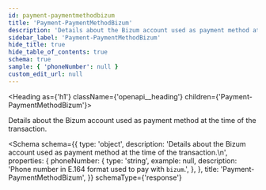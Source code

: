 ```yaml
---
id: payment-paymentmethodbizum
title: 'Payment-PaymentMethodBizum'
description: 'Details about the Bizum account used as payment method at the time of the transaction.'
sidebar_label: 'Payment-PaymentMethodBizum'
hide_title: true
hide_table_of_contents: true
schema: true
sample: { 'phoneNumber': null }
custom_edit_url: null
---
```



<Heading as={'h1'} className={'openapi__heading'} children={'Payment-PaymentMethodBizum'}></Heading>

Details about the Bizum account used as payment method at the time of the transaction.

<Schema
  schema={{
    type: 'object',
    description:
      'Details about the Bizum account used as payment method at the time of the transaction.\n',
    properties: {
      phoneNumber: {
        type: 'string',
        example: null,
        description: 'Phone number in E.164 format used to pay with `bizum`.',
      },
    },
    title: 'Payment-PaymentMethodBizum',
  }}
  schemaType={'response'}
></Schema>
